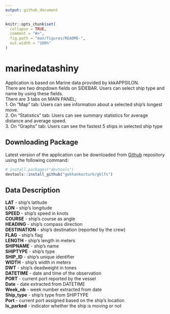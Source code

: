 ```yaml
---
output: github_document
---
```


<!-- README.md is generated from README.Rmd. Please edit that file -->

```r
knitr::opts_chunk$set(
  collapse = TRUE,
  comment = "#>",
  fig.path = "man/figures/README-",
  out.width = "100%"
)
```

# marinedatashiny

<!-- badges: start -->
<!-- badges: end -->

Application is based on Marine data provided by kkkAPPSILON.\
There are two dropdown fields on SIDEBAR. Users can select ship type and name by using these fields.\
There are 3 tabs on MAIN PANEL;\
1. On "Map" tab: Users can see information about a selected ship's longest move.  
2. On "Statistics" tab: Users can see summary statistics for average distance and average speed.  
3. On "Graphs" tab: Users can see the fastest 5 ships in selected ship type


## Downloading Package

Latest version of the application can be downloaded from [Github](https://github.com/) repository using the following command:

``` r
# install.packages("devtools")
devtools::install_github("gokhankocturk/gklfs")
```
## Data Description

**LAT** - ship’s latitude\
**LON** - ship’s longitude\
**SPEED** - ship’s speed in knots\
**COURSE** - ship’s course as angle\
**HEADING** - ship’s compass direction\
**DESTINATION** - ship’s destination (reported by the crew)\
**FLAG** - ship’s flag\
**LENGTH** - ship’s length in meters\
**SHIPNAME** - ship’s name\
**SHIPTYPE** - ship’s type\
**SHIP_ID** - ship’s unique identifier\
**WIDTH** - ship’s width in meters\
**DWT** - ship’s deadweight in tones\
**DATETIME** - date and time of the observation\
**PORT** - current port reported by the vessel\
**Date** - date extracted from DATETIME\
**Week_nb** - week number extracted from date\
**Ship_type** - ship’s type from SHIPTYPE\
**Port** - current port assigned based on the ship’s location\
**Is_parked** - indicator whether the ship is moving or not



